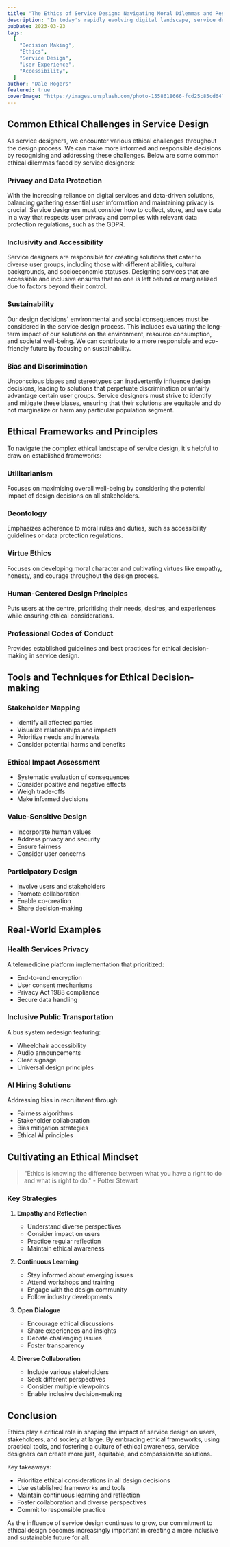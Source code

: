 ```yaml
---
title: "The Ethics of Service Design: Navigating Moral Dilemmas and Responsible Decision-making"
description: "In today's rapidly evolving digital landscape, service designers play a crucial role in shaping the experiences of millions of users across various industries. This article explores the ethical challenges and frameworks for responsible service design."
pubDate: 2023-03-23
tags:
  [
    "Decision Making",
    "Ethics",
    "Service Design",
    "User Experience",
    "Accessibility",
  ]
author: "Dale Rogers"
featured: true
coverImage: "https://images.unsplash.com/photo-1558618666-fcd25c85cd64?q=80&w=2070&auto=format&fit=crop"
---
```


## Common Ethical Challenges in Service Design

As service designers, we encounter various ethical challenges throughout the design process. We can make more informed and responsible decisions by recognising and addressing these challenges. Below are some common ethical dilemmas faced by service designers:

### Privacy and Data Protection

With the increasing reliance on digital services and data-driven solutions, balancing gathering essential user information and maintaining privacy is crucial. Service designers must consider how to collect, store, and use data in a way that respects user privacy and complies with relevant data protection regulations, such as the GDPR.

### Inclusivity and Accessibility

Service designers are responsible for creating solutions that cater to diverse user groups, including those with different abilities, cultural backgrounds, and socioeconomic statuses. Designing services that are accessible and inclusive ensures that no one is left behind or marginalized due to factors beyond their control.

### Sustainability

Our design decisions' environmental and social consequences must be considered in the service design process. This includes evaluating the long-term impact of our solutions on the environment, resource consumption, and societal well-being. We can contribute to a more responsible and eco-friendly future by focusing on sustainability.

### Bias and Discrimination

Unconscious biases and stereotypes can inadvertently influence design decisions, leading to solutions that perpetuate discrimination or unfairly advantage certain user groups. Service designers must strive to identify and mitigate these biases, ensuring that their solutions are equitable and do not marginalize or harm any particular population segment.

## Ethical Frameworks and Principles

To navigate the complex ethical landscape of service design, it's helpful to draw on established frameworks:

### Utilitarianism

Focuses on maximising overall well-being by considering the potential impact of design decisions on all stakeholders.

### Deontology

Emphasizes adherence to moral rules and duties, such as accessibility guidelines or data protection regulations.

### Virtue Ethics

Focuses on developing moral character and cultivating virtues like empathy, honesty, and courage throughout the design process.

### Human-Centered Design Principles

Puts users at the centre, prioritising their needs, desires, and experiences while ensuring ethical considerations.

### Professional Codes of Conduct

Provides established guidelines and best practices for ethical decision-making in service design.

## Tools and Techniques for Ethical Decision-making

### Stakeholder Mapping

- Identify all affected parties
- Visualize relationships and impacts
- Prioritize needs and interests
- Consider potential harms and benefits

### Ethical Impact Assessment

- Systematic evaluation of consequences
- Consider positive and negative effects
- Weigh trade-offs
- Make informed decisions

### Value-Sensitive Design

- Incorporate human values
- Address privacy and security
- Ensure fairness
- Consider user concerns

### Participatory Design

- Involve users and stakeholders
- Promote collaboration
- Enable co-creation
- Share decision-making

## Real-World Examples

### Health Services Privacy

A telemedicine platform implementation that prioritized:

- End-to-end encryption
- User consent mechanisms
- Privacy Act 1988 compliance
- Secure data handling

### Inclusive Public Transportation

A bus system redesign featuring:

- Wheelchair accessibility
- Audio announcements
- Clear signage
- Universal design principles

### AI Hiring Solutions

Addressing bias in recruitment through:

- Fairness algorithms
- Stakeholder collaboration
- Bias mitigation strategies
- Ethical AI principles

## Cultivating an Ethical Mindset

> "Ethics is knowing the difference between what you have a right to do and what is right to do." - Potter Stewart

### Key Strategies

1. **Empathy and Reflection**
   - Understand diverse perspectives
   - Consider impact on users
   - Practice regular reflection
   - Maintain ethical awareness

2. **Continuous Learning**
   - Stay informed about emerging issues
   - Attend workshops and training
   - Engage with the design community
   - Follow industry developments

3. **Open Dialogue**
   - Encourage ethical discussions
   - Share experiences and insights
   - Debate challenging issues
   - Foster transparency

4. **Diverse Collaboration**
   - Include various stakeholders
   - Seek different perspectives
   - Consider multiple viewpoints
   - Enable inclusive decision-making

## Conclusion

Ethics play a critical role in shaping the impact of service design on users, stakeholders, and society at large. By embracing ethical frameworks, using practical tools, and fostering a culture of ethical awareness, service designers can create more just, equitable, and compassionate solutions.

Key takeaways:

- Prioritize ethical considerations in all design decisions
- Use established frameworks and tools
- Maintain continuous learning and reflection
- Foster collaboration and diverse perspectives
- Commit to responsible practice

As the influence of service design continues to grow, our commitment to ethical design becomes increasingly important in creating a more inclusive and sustainable future for all.
